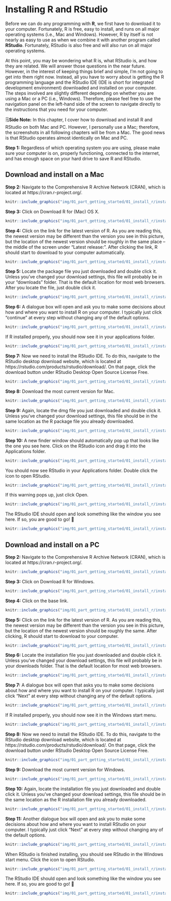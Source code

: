 # Installing R and RStudio

Before we can do any programming with **R**, we first have to download it to your computer. Fortunately, R is free, easy to install, and runs on all major operating systems (i.e., Mac and Windows). However, R by itself is not nearly as easy to use as when we combine it with another program called **RStudio**. Fortunately, RStudio is also free and will also run on all major operating systems. 

At this point, you may be wondering what R is, what RStudio is, and how they are related. We will answer those questions in the near future. However, in the interest of keeping things brief and simple, I’m not going to get into them right now. Instead, all you have to worry about is getting the R programming language and the RStudio IDE (IDE is short for integrated development environment) downloaded and installed on your computer. The steps involved are slightly different depending on whether you are using a Mac or a PC (i.e., Windows). Therefore, please feel free to use the navigation panel on the left-hand side of the screen to navigate directly to the instructions that you need for your computer.

<p class="note"> 🗒**Side Note:** In this chapter, I cover how to download and install R and RStudio on both Mac and PC. However, I personally use a Mac; therefore, the screenshots in all following chapters will be from a Mac. The good news is that RStudio operates almost identically on Mac and PC. </p>

**Step 1:** Regardless of which operating system you are using, please make sure your computer is on, properly functioning, connected to the internet, and has enough space on your hard drive to save R and RStudio.

## Download and install on a Mac

**Step 2:** Navigate to the Comprehensive R Archive Network (CRAN), which is located at https://cran.r-project.org/.

```r
knitr::include_graphics("img/01_part_getting_started/01_install_r/install_r_mac/cran.png")
```

**Step 3:** Click on Download R for (Mac) OS X.

```r
knitr::include_graphics("img/01_part_getting_started/01_install_r/install_r_mac/download_r.png")
```

**Step 4:** Click on the link for the latest version of R. As you are reading this, the newest version may be different than the version you see in this picture, but the location of the newest version should be roughly in the same place -- the middle of the screen under “Latest release:”. After clicking the link, R should start to download to your computer automatically.

```r
knitr::include_graphics("img/01_part_getting_started/01_install_r/install_r_mac/r_version.png")
```

**Step 5:** Locate the package file you just downloaded and double click it. Unless you’ve changed your download settings, this file will probably be in your "downloads" folder. That is the default location for most web browsers. After you locate the file, just double click it.

```r
knitr::include_graphics("img/01_part_getting_started/01_install_r/install_r_mac/install_r1.png")
```

**Step 6:** A dialogue box will open and ask you to make some decisions about how and where you want to install R on your computer. I typically just click “continue” at every step without changing any of the default options. 

```r
knitr::include_graphics("img/01_part_getting_started/01_install_r/install_r_mac/install_r2.png")
```

If R installed properly, you should now see it in your applications folder.

```r
knitr::include_graphics("img/01_part_getting_started/01_install_r/install_r_mac/view_r.png")
```

**Step 7:** Now we need to install the RStudio IDE. To do this, navigate to the RStudio desktop download website, which is located at https://rstudio.com/products/rstudio/download/. On that page, click the download button under RStudio Desktop Open Source License Free.

```r
knitr::include_graphics("img/01_part_getting_started/01_install_r/install_r_mac/download_rstudio1.png")
```

**Step 8:** Download the most current version for Mac.

```r
knitr::include_graphics("img/01_part_getting_started/01_install_r/install_r_mac/download_rstudio2.png")
```

**Step 9:** Again, locate the dmg file you just downloaded and double click it. Unless you’ve changed your download settings, this file should be in the same location as the R package file you already downloaded.

```r
knitr::include_graphics("img/01_part_getting_started/01_install_r/install_r_mac/install_rstudio1.png")
```

**Step 10:** A new finder window should automatically pop up that looks like the one you see here. Click on the RStudio icon and drag it into the Applications folder.

```r
knitr::include_graphics("img/01_part_getting_started/01_install_r/install_r_mac/install_rstudio2.png")
```

You should now see RStudio in your Applications folder. Double click the icon to open RStudio.

```r
knitr::include_graphics("img/01_part_getting_started/01_install_r/install_r_mac/open_rstudio.png")
```

If this warning pops up, just click Open.

```r
knitr::include_graphics("img/01_part_getting_started/01_install_r/install_r_mac/open_warning.png")
```

The RStudio IDE should open and look something like the window you see here. If so, you are good to go! 🎉

```r
knitr::include_graphics("img/01_part_getting_started/01_install_r/install_r_mac/view_rstudio.png")
```

## Download and install on a PC

**Step 2:** Navigate to the Comprehensive R Archive Network (CRAN), which is located at https://cran.r-project.org/.

```r
knitr::include_graphics("img/01_part_getting_started/01_install_r/install_r_windows/cran.png")
```

**Step 3:** Click on Download R for Windows.

```r
knitr::include_graphics("img/01_part_getting_started/01_install_r/install_r_windows/download_r1.png")
```

**Step 4:** Click on the base link.

```r
knitr::include_graphics("img/01_part_getting_started/01_install_r/install_r_windows/download_r2.png")
```

**Step 5:** Click on the link for the latest version of R. As you are reading this, the newest version may be different than the version you see in this picture, but the location of the newest version should be roughly the same. After clicking, R should start to download to your computer.

```r
knitr::include_graphics("img/01_part_getting_started/01_install_r/install_r_windows/download_r3.png")
```

**Step 6:** Locate the installation file you just downloaded and double click it. Unless you’ve changed your download settings, this file will probably be in your downloads folder. That is the default location for most web browsers. 

```r
knitr::include_graphics("img/01_part_getting_started/01_install_r/install_r_windows/install_r1.png")
```

**Step 7:** A dialogue box will open that asks you to make some decisions about how and where you want to install R on your computer. I typically just click “Next” at every step without changing any of the default options. 

```r
knitr::include_graphics("img/01_part_getting_started/01_install_r/install_r_windows/install_r2.png")
```

If R installed properly, you should now see it in the Windows start menu.

```r
knitr::include_graphics("img/01_part_getting_started/01_install_r/install_r_windows/view_r.png")
```

**Step 8:** Now we need to install the RStudio IDE. To do this, navigate to the RStudio desktop download website, which is located at https://rstudio.com/products/rstudio/download/. On that page, click the download button under RStudio Desktop Open Source License Free.

```r
knitr::include_graphics("img/01_part_getting_started/01_install_r/install_r_windows/download_rstudio1.png")
```

**Step 9:** Download the most current version for Windows.

```r
knitr::include_graphics("img/01_part_getting_started/01_install_r/install_r_windows/download_rstudio2.png")
```

**Step 10:** Again, locate the installation file you just downloaded and double click it. Unless you’ve changed your download settings, this file should be in the same location as the R installation file you already downloaded.

```r
knitr::include_graphics("img/01_part_getting_started/01_install_r/install_r_windows/install_rstudio1.png")
```

**Step 11:** Another dialogue box will open and ask you to make some decisions about how and where you want to install RStudio on your computer. I typically just click “Next” at every step without changing any of the default options. 

```r
knitr::include_graphics("img/01_part_getting_started/01_install_r/install_r_windows/install_rstudio2.png")
```

When RStudio is finished installing, you should see RStudio in the Windows start menu. Click the icon to open RStudio.

```r
knitr::include_graphics("img/01_part_getting_started/01_install_r/install_r_windows/view_rstudio1.png")
```

The RStudio IDE should open and look something like the window you see here. If so, you are good to go! 🎉

```r
knitr::include_graphics("img/01_part_getting_started/01_install_r/install_r_windows/view_rstudio2.png")
```
